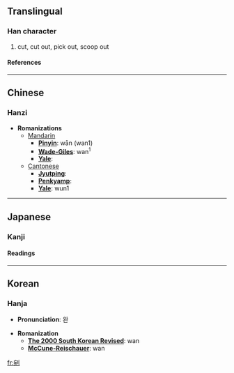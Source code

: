 ==Translingual==
===Han character===
{{Han char|rad=刀|as=08|sn=10|four=3220<sub>0</sub>|canj=十山中弓 (JULN)}}
# cut, cut out, pick out, scoop out
====References====
{{Han ref|kx=0141.160|dkj=02044|dj=0321.020|hdz=10346.020|uh=525C|ud=21084|bh=ADE6|bd=44518}}
----

==Chinese==
===Hanzi===


* '''Romanizations'''
** [[Mandarin]]
*** '''[[Pinyin]]''': wān (wan1)
*** '''[[Wade-Giles]]''': wan<sup>1</sup>
*** '''[[Yale]]''': 
**[[Cantonese]]
***'''[[Jyutping]]''':
***'''[[Penkyamp]]''': 
***'''[[Yale]]''': wun1


----
==Japanese==
===Kanji===
{{ja-kanji|grade=|rs=刀08}}
====Readings====
{{ja-readings|on=[[わん]] (wan)|kun=[[けずる]] (kezuru), [[えぐる]] (eguru)}}


----
==Korean==
===Hanja===

* '''Pronunciation''': 완

* '''Romanization'''
** '''[[The 2000 South Korean Revised Romanization|The 2000 South Korean Revised]]''': wan
** '''[[McCune-Reischauer]]''': wan


[[fr:剜]]